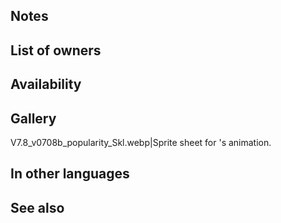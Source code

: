 {{Special
|tagid=SID_陽光
|intID=3739
|exclusive=0
|canUseWeapon={{WeaponList|Magic}}
|canUseMove={{MoveList|Infantry}}
|cost=500
|cooldown=3
|effect=If unit's HP ≥ 70% when Special triggers, boosts damage by 60% of foe's Res. If unit's HP < 70% when Special triggers, boosts damage by 40% of foe's Res and restores 30% of unit's maximum HP.
|required=Noontime
|properties=random_owner,offensive_special
}}
==Notes==
{{DamageBoost}}
{{CombatHPRecovery}}
==List of owners==
{{Skill Hero List}}
==Availability==
{{PassiveFocusList}}
{{PassiveDistributionList}}
{{PassiveCombatManualList}}
==Gallery==
<gallery>
V7.8_v0708b_popularity_Skl.webp|Sprite sheet for {{St|Flare}}'s animation.
</gallery>
==In other languages==
{{OtherLanguages
|japanese=陽光
|german=Schein
|spanishEU=Llamarada
|spanishLA=Llamarada
|french=Faisceau
|italian=Fiammata
|chineseTW=陽光
|portuguese=Fagulha
}}
==See also==
{{See also skills|cond=Description LIKE '%boosts damage by%of foe_s Res%' OR Description LIKE '%restores%of unit_s maximum HP%'}}
{{Specials Navbox}}